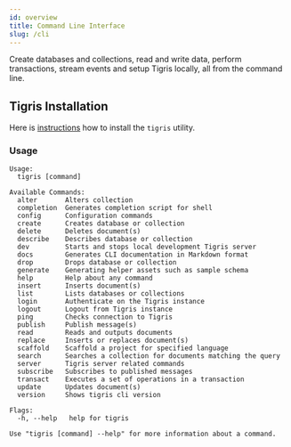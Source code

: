 ```yaml
---
id: overview
title: Command Line Interface
slug: /cli
---
```


Create databases and collections, read and write data, perform transactions,
stream events and setup Tigris locally, all from the command line.

## Tigris Installation

Here is [instructions](installation.md) how to install the `tigris` utility.

### Usage

```shell
Usage:
  tigris [command]

Available Commands:
  alter       Alters collection
  completion  Generates completion script for shell
  config      Configuration commands
  create      Creates database or collection
  delete      Deletes document(s)
  describe    Describes database or collection
  dev         Starts and stops local development Tigris server
  docs        Generates CLI documentation in Markdown format
  drop        Drops database or collection
  generate    Generating helper assets such as sample schema
  help        Help about any command
  insert      Inserts document(s)
  list        Lists databases or collections
  login       Authenticate on the Tigris instance
  logout      Logout from Tigris instance
  ping        Checks connection to Tigris
  publish     Publish message(s)
  read        Reads and outputs documents
  replace     Inserts or replaces document(s)
  scaffold    Scaffold a project for specified language
  search      Searches a collection for documents matching the query
  server      Tigris server related commands
  subscribe   Subscribes to published messages
  transact    Executes a set of operations in a transaction
  update      Updates document(s)
  version     Shows tigris cli version

Flags:
  -h, --help   help for tigris

Use "tigris [command] --help" for more information about a command.
```
